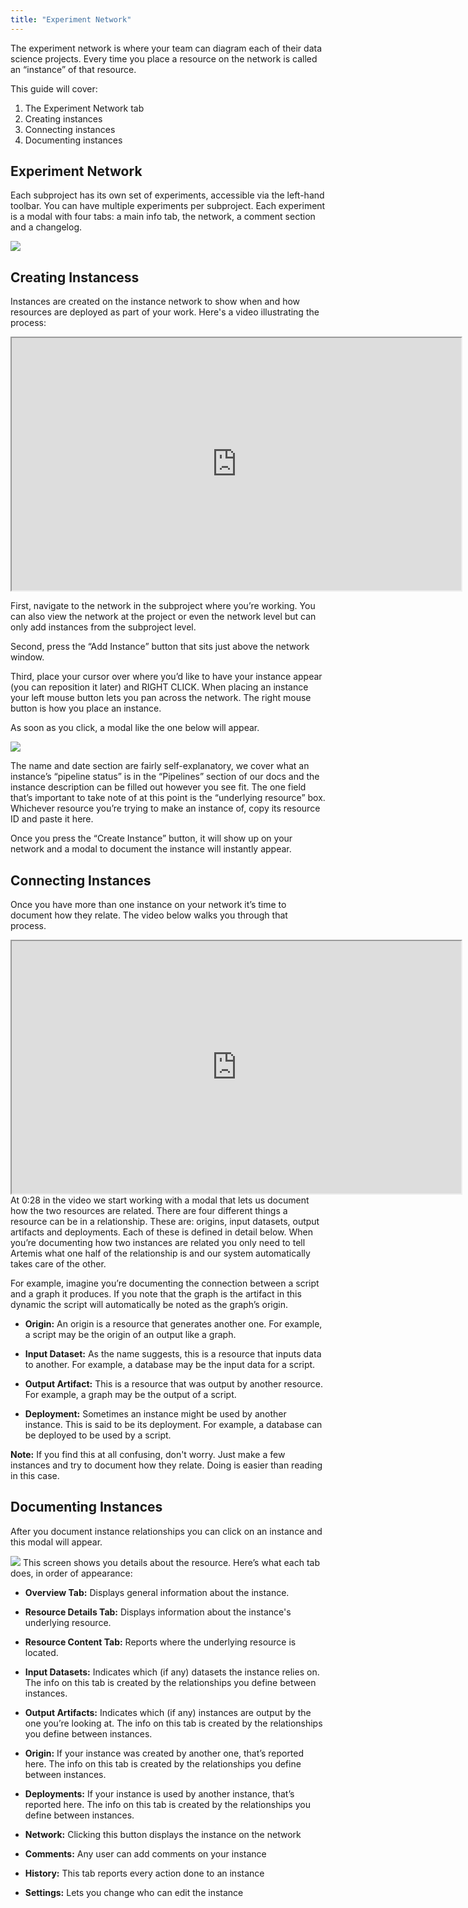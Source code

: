 ```yaml
---
title: "Experiment Network"
---
```

The experiment network is where your team can diagram each of their data science projects. Every time you place a resource on the network is called an “instance” of that resource.

This guide will cover: 
1. The Experiment Network tab
2. Creating instances
3. Connecting instances
4. Documenting instances

## Experiment Network
Each subproject has its own set of experiments, accessible via the left-hand toolbar. You can have multiple experiments per subproject. Each experiment is a modal with four tabs: a main info tab, the network, a comment section and a changelog.

<Frame caption="This is what experiments look like when you open them. The second button on the left is the network.">
  <img src=" d27n7fycrsusaz.cloudfront.net/exp+modal.PNG"/>
</Frame>

## Creating Instancess
Instances are created on the instance network to show when and how resources are deployed as part of your work. Here's a video illustrating the process: 


<iframe width="719" height="404" src="https://www.youtube.com/embed/MysBvJnbDFg"> </iframe>

First, navigate to the network in the subproject where you’re working. You can also view the network at the project or even the network level but can only add instances from the subproject level. 

Second, press the “Add Instance” button that sits just above the network window. 

Third, place your cursor over where you’d like to have your instance appear (you can reposition it later) and RIGHT CLICK. When placing an instance your left mouse button lets you pan across the network. The right mouse button is how you place an instance. 

As soon as you click, a modal like the one below will appear. 
<Frame caption="This is where you create your instance">
  <img src="https://d27n7fycrsusaz.cloudfront.net/create+instance+modal.PNG" />
</Frame>

The name and date section are fairly self-explanatory, we cover what an instance’s “pipeline status” is in the “Pipelines” section of our docs and the instance description can be filled out however you see fit. The one field that’s important to take note of at this point is the “underlying resource” box. Whichever resource you’re trying to make an instance of, copy its resource ID and paste it here.

Once you press the “Create Instance” button, it will show up on your network and a modal to document the instance will instantly appear.


## Connecting Instances
Once you have more than one instance on your network it’s time to document how they relate. The video below walks you through that process.
<iframe width="719" height="404" src="https://www.youtube.com/embed/ZSnY7xeaubU"> </iframe>
At 0:28 in the video we start working with a modal that lets us document how the two resources are related. There are four different things a resource can be in a relationship. These are: origins, input datasets, output artifacts and deployments. Each of these is defined in detail below. When you’re documenting how two instances are related you only need to tell Artemis what one half of the relationship is and our system automatically takes care of the other. 

For example, imagine you’re documenting the connection between a script and a graph it produces. If you note that the graph is the artifact in this dynamic the script will automatically be noted as the graph’s origin.

* **Origin:** An origin is a resource that generates another one. For example, a script may be the origin of an output like a graph. 

* **Input Dataset:** As the name suggests, this is a resource that inputs data to another. For example, a database may be the input data for a script.

* **Output Artifact:** This is a resource that was output by another resource. For example, a graph may be the output of a script. 

* **Deployment:** Sometimes an instance might be used by another instance. This is said to be its deployment. For example, a database can be deployed to be used by a script.

**Note:** If you find this at all confusing, don't worry. Just make a few instances and try to document how they relate. Doing is easier than reading in this case.

## Documenting Instances

After you document instance relationships you can click on an instance and this modal will appear.
<Frame caption="This is the modal that displays details about your instance">
  <img src="https://d27n7fycrsusaz.cloudfront.net/documenting+instance+modal.PNG" />
</Frame>
This screen shows you details about the resource. Here’s what each tab does, in order of appearance: 

* **Overview Tab:** Displays general information about the instance.

* **Resource Details Tab:** Displays information about the instance's underlying resource.

* **Resource Content Tab:** Reports where the underlying resource is located.

* **Input Datasets:** Indicates which (if any) datasets the instance relies on. The info on this tab is created by the relationships you define between instances.

* **Output Artifacts:** Indicates which (if any) instances are output by the one you’re looking at. The info on this tab is created by the relationships you define between instances.

* **Origin:** If your instance was created by another one, that’s reported here. The info on this tab is created by the relationships you define between instances.

* **Deployments:** If your instance is used by another instance, that’s reported here. The info on this tab is created by the relationships you define between instances.

* **Network:** Clicking this button displays the instance on the network

* **Comments:** Any user can add comments on your instance

* **History:** This tab reports every action done to an instance

* **Settings:** Lets you change who can edit the instance
